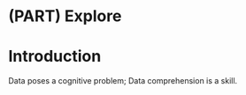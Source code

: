 # (PART) Explore {-}

# Introduction

Data poses a cognitive problem; Data comprehension is a skill.
